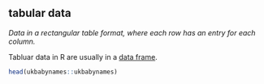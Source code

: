 ## tabular data

<dfn>Data in a rectangular table format, where each row has an entry for each column.</dfn>

Tabluar data in R are usually in a [data frame](d.html#data-frame).

```r
head(ukbabynames::ukbabynames)
```

